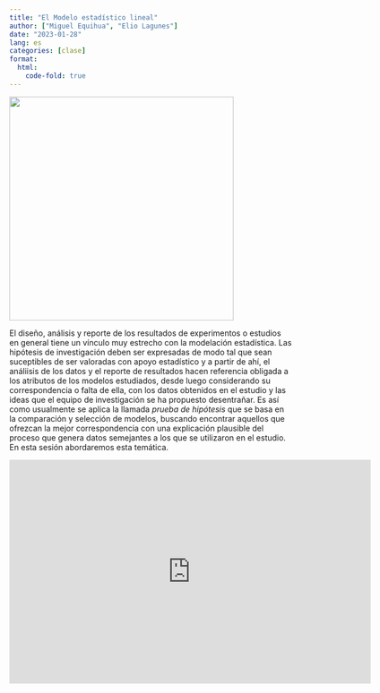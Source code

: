 ```yaml
---
title: "El Modelo estadístico lineal"
author: ["Miguel Equihua", "Elio Lagunes"]
date: "2023-01-28"
lang: es
categories: [clase]
format:
  html:
    code-fold: true
---
```


![](mathematics.jpg){width="400"}

El diseño, análisis y reporte de los resultados de experimentos o estudios en general tiene un vínculo muy estrecho con la modelación estadística. Las hipótesis de investigación deben ser expresadas de modo tal que sean suceptibles de ser valoradas con apoyo estadístico y a partir de ahí, el análiisis de los datos y el reporte de resultados hacen referencia obligada a los atributos de los modelos estudiados, desde luego considerando su correspondencia o falta de ella, con los datos obtenidos en el estudio y las ideas que el equipo de investigación se ha propuesto desentrañar. Es así como usualmente se aplica la llamada *prueba de hipótesis* que se basa en la comparación y selección de modelos, buscando encontrar aquellos que ofrezcan la mejor correspondencia con una explicación plausible del proceso que genera datos semejantes a los que se utilizaron en el estudio. En esta sesión abordaremos esta temática.

<iframe src="https://docs.google.com/presentation/d/e/2PACX-1vRlyYSTfgePGNT4Xk4J6HcNu0DsPtc3jbutAbSv0bSnnX3yHG5NfCbRiiP9pl8yBw/embed?start=false&amp;loop=false&amp;delayms=3000" frameborder="0" width="645px" height="400px" allowfullscreen="true" mozallowfullscreen="true" webkitallowfullscreen="true">

</iframe>
